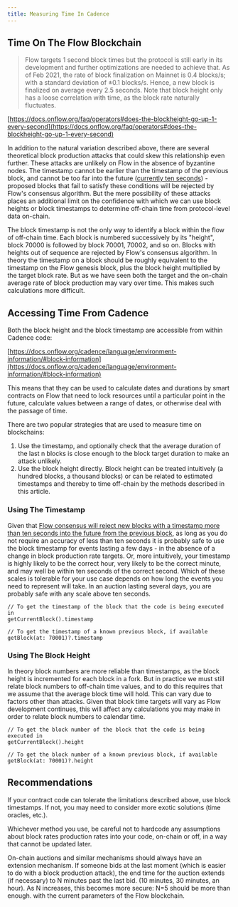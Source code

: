 ```yaml
---
title: Measuring Time In Cadence
---
```


## Time On The Flow Blockchain

> Flow targets 1 second block times but the protocol is still early in its development and further optimizations are needed to achieve that. As of Feb 2021, the rate of block finalization on Mainnet is 0.4 blocks/s; with a standard deviation of ±0.1 blocks/s. Hence, a new block is finalized on average every 2.5 seconds. Note that block height only has a loose correlation with time, as the block rate naturally fluctuates.

[https://docs.onflow.org/faq/operators#does-the-blockheight-go-up-1-every-second](https://docs.onflow.org/faq/operators#does-the-blockheight-go-up-1-every-second)

In addition to the natural variation described above, there are several theoretical block production attacks that could skew this relationship even further. These attacks are unlikely on Flow in the absence of byzantine nodes. The timestamp cannot be earlier than the timestamp of the previous block, and cannot be too far into the future ([currently ten seconds](https://github.com/onflow/flow-go/blob/master/module/builder/consensus/builder.go#L60)) - proposed blocks that fail to satisfy these conditions will be rejected by Flow's consensus algorithm. But the mere possibility of these attacks places an additional limit on the confidence with which we can use block heights or block timestamps to determine off-chain time from protocol-level data on-chain.

The block timestamp is not the only way to identify a block within the flow of off-chain time. Each block is numbered successively by its "height", block 70000 is followed by block 70001, 70002, and so on. Blocks with heights out of sequence are rejected by Flow's consensus algorithm. In theory the timestamp on a block should be roughly equivalent to the timestamp on the Flow genesis block, plus the block height multiplied by the target block rate. But as we have seen both the target and the on-chain average rate of block production may vary over time. This makes such calculations more difficult.

## Accessing Time From Cadence

Both the block height and the block timestamp are accessible from within Cadence code:

[https://docs.onflow.org/cadence/language/environment-information/#block-information](https://docs.onflow.org/cadence/language/environment-information/#block-information)

This means that they can be used to calculate dates and durations by smart contracts on Flow that need to lock resources until a particular point in the future, calculate values between a range of dates, or otherwise deal with the passage of time.

There are two popular strategies that are used to measure time on blockchains:

1. Use the timestamp, and optionally check that the average duration of the last n blocks is close enough to the block target duration to make an attack unlikely.
2. Use the block height directly. Block height can be treated intuitively (a hundred blocks, a thousand blocks) or can be related to estimated timestamps and thereby to time off-chain by the methods described in this article.

### Using The Timestamp

Given that [Flow consensus will reject new blocks with a timestamp more than ten seconds into the future from the previous block](https://github.com/onflow/flow-go/blob/1e8a2256171d5fd576f442d0c335c9bcc06e1e09/module/builder/consensus/builder.go#L525-L536), as long as you do not require an accuracy of less than ten seconds it is probably safe to use the block timestamp for events lasting a few days - in the absence of a change in block production rate targets. Or, more intuitively, your timestamp is highly likely to be the correct hour, very likely to be the correct minute, and may well be within ten seconds of the correct second. Which of these scales is tolerable for your use case depends on how long the events you need to represent will take. In an auction lasting several days, you are probably safe with any scale above ten seconds.

```cadence
// To get the timestamp of the block that the code is being executed in
getCurrentBlock().timestamp

// To get the timestamp of a known previous block, if available
getBlock(at: 70001)?.timestamp
```

### Using The Block Height

In theory block numbers are more reliable than timestamps, as the block height is incremented for each block in a fork. But in practice we must still relate block numbers to off-chain time values, and to do this requires that we assume that the average block time will hold. This can vary due to factors other than attacks. Given that block time targets will vary as Flow development continues, this will affect any calculations you may make in order to relate block numbers to calendar time.

```cadence
// To get the block number of the block that the code is being executed in
getCurrentBlock().height

// To get the block number of a known previous block, if available
getBlock(at: 70001)?.height
```

## Recommendations

If your contract code can tolerate the limitations described above, use block timestamps. If not, you may need to consider more exotic solutions (time oracles, etc.).

Whichever method you use, be careful not to hardcode any assumptions about block rates production rates into your code, on-chain or off, in a way that cannot be updated later.

On-chain auctions and similar mechanisms should always have an extension mechanism. If someone bids at the last moment (which is easier to do with a block production attack), the end time for the auction extends (if necessary) to N minutes past the last bid. (10 minutes, 30 minutes, an hour). As N increases, this becomes more secure: N=5 should be more than enough. with the current parameters of the Flow blockchain.
